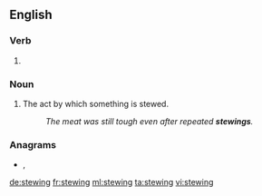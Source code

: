 ==English==

===Verb===
{{head|en|present participle}}

# {{present participle of|stew|lang=en|nocat=1}}

===Noun===
{{en-noun}}

# The act by which something is stewed.
#: ''The meat was still tough even after repeated '''stewings'''.''

===Anagrams===
* {{l|en|twinges}}, {{l|en|westing}}

[[de:stewing]]
[[fr:stewing]]
[[ml:stewing]]
[[ta:stewing]]
[[vi:stewing]]
